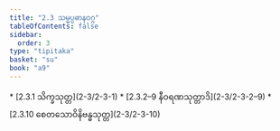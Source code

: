 ```yaml
---
title: "2.3 သမ္မပ္ပဓာနဝဂ္ဂ"
tableOfContents: false
sidebar:
  order: 3
type: "tipitaka"
basket: "su"
book: "a9"
---
```



<DynamicBreadcrumb />



<TableOfContents book="a9" section="2.3">
* [2.3.1 သိက္ခသုတ္တ](2-3/2-3-1)
* [2.3.2–9 နီဝရဏသုတ္တာဒိ](2-3/2-3-2–9)
* [2.3.10 စေတသောဝိနိဗန္ဓသုတ္တ](2-3/2-3-10)
</TableOfContents>